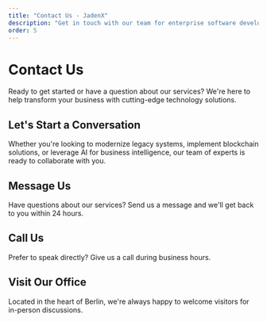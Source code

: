 ```yaml
---
title: "Contact Us - JadenX"
description: "Get in touch with our team for enterprise software development and consulting services."
order: 5
---
```


# Contact Us

Ready to get started or have a question about our services? We're here to help transform your business with cutting-edge technology solutions.

## Let's Start a Conversation

Whether you're looking to modernize legacy systems, implement blockchain solutions, or leverage AI for business intelligence, our team of experts is ready to collaborate with you.

## Message Us

Have questions about our services? Send us a message and we'll get back to you within 24 hours.

## Call Us

Prefer to speak directly? Give us a call during business hours.

## Visit Our Office

Located in the heart of Berlin, we're always happy to welcome visitors for in-person discussions.

